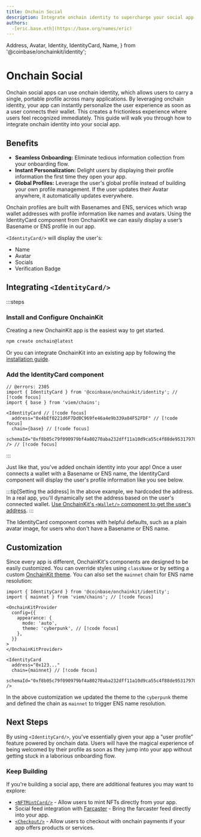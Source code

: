 ```yaml
---
title: Onchain Social
description: Integrate onchain identity to supercharge your social app.
authors:
  -[eric.base.eth](https://base.org/names/eric)
---
```


  Address,
  Avatar,
  Identity,
  IdentityCard,
  Name,
} from '@coinbase/onchainkit/identity';

# Onchain Social

Onchain social apps can use onchain identity, which allows users to carry a single, portable profile across many applications. By leveraging onchain identity, your app can instantly personalize the user experience as soon as a user connects their wallet. This creates a frictionless experience where users feel recognized immediately. This guide will walk you through how to integrate onchain identity into your social app.

## Benefits

- **Seamless Onboarding:** Eliminate tedious information collection from your onboarding flow.
- **Instant Personalization:** Delight users by displaying their profile information the first time they open your app.
- **Global Profiles:** Leverage the user's global profile instead of building your own profile management. If the user updates their Avatar anywhere, it automatically updates everywhere.

Onchain profiles are built with Basenames and ENS, services which wrap wallet addresses with profile information like names and avatars. Using the IdentityCard component from OnchainKit we can easily display a user’s Basename or ENS profile in our app.

`<IdentityCard/>` will display the user's:

- Name
- Avatar
- Socials
- Verification Badge

## Integrating `<IdentityCard/>`

:::steps

### Install and Configure OnchainKit

Creating a new OnchainKit app is the easiest way to get started.

```bash [Terminal]
npm create onchain@latest
```

Or you can integrate OnchainKit into an existing app by following the [installation guide](/builderkits/onchainkit/getting-started/#manual-installation).

### Add the IdentityCard component

```tsx twoslash [App.tsx]
// @errors: 2305
import { IdentityCard } from '@coinbase/onchainkit/identity'; // [!code focus]
import { base } from 'viem/chains';

<IdentityCard // [!code focus]
  address="0x4bEf0221d6F7Dd0C969fe46a4e9b339a84F52FDF" // [!code focus]
  chain={base} // [!code focus]
  schemaId="0xf8b05c79f090979bf4a80270aba232dff11a10d9ca55c4f88de95317970f0de9"
/> // [!code focus]
```

:::

Just like that, you've added onchain identity into your app! Once a user connects a wallet with a Basename or ENS name, the IdentityCard component will display the user's profile information like you see below.

<App>
  <IdentityCard
    schemaId="0xf8b05c79f090979bf4a80270aba232dff11a10d9ca55c4f88de95317970f0de9"
    address="0x4bEf0221d6F7Dd0C969fe46a4e9b339a84F52FDF"
    chain={base}
    className="max-w-[300px]"
  />
</App>

:::tip[Setting the address]
In the above example, we hardcoded the address. In a real app, you'll dynamically set the address based on the user's connected wallet. [Use OnchainKit's `<Wallet/>` component to get the user's address](/builderkits/onchainkit/wallet/wallet).
:::

The IdentityCard component comes with helpful defaults, such as a plain avatar image, for users who don't have a Basename or ENS name.

## Customization

Since every app is different, OnchainKit's components are designed to be easily customized. You can override styles using `className` or by setting a custom [OnchainKit theme](/builderkits/onchainkit/guides/themes#custom-theme). You can also set the `mainnet` chain for ENS name resolution:

```tsx
import { IdentityCard } from '@coinbase/onchainkit/identity';
import { mainnet } from 'viem/chains'; // [!code focus]

<OnchainKitProvider
  config={{
    appearance: {
      mode: 'auto',
      theme: 'cyberpunk', // [!code focus]
    },
  }}
>
</OnchainKitProvider>

<IdentityCard
  address="0x123..."
  chain={mainnet} // [!code focus]
  schemaId="0xf8b05c79f090979bf4a80270aba232dff11a10d9ca55c4f88de95317970f0de9"
/>

```

In the above customization we updated the theme to the `cyberpunk` theme and defined the chain as `mainnet` to trigger ENS name resolution.

<App>
  <IdentityCard
    schemaId="0xf8b05c79f090979bf4a80270aba232dff11a10d9ca55c4f88de95317970f0de9"
    address="0x4bEf0221d6F7Dd0C969fe46a4e9b339a84F52FDF"
    chain={mainnet}
    className="cyberpunk max-w-[300px]"
  />
</App>

## Next Steps

By using `<IdentityCard/>`, you've essentially given your app a “user profile” feature powered by onchain data. Users will have the magical experience of being welcomed by their profile as soon as they jump into your app without getting stuck in a laborious onboarding flow.

### Keep Building

If you're building a social app, there are additional features you may want to explore:

- [`<NFTMintCard/>`](/builderkits/onchainkit/mint/nft-mint-card) - Allow users to mint NFTs directly from your app.
- Social feed integration with [Farcaster](https://docs.farcaster.xyz/developers/) - Bring the farcaster feed directly into your app.
- [`<Checkout/>`](/builderkits/onchainkit/checkout/checkout) - Allow users to checkout with onchain payments if your app offers products or services.
